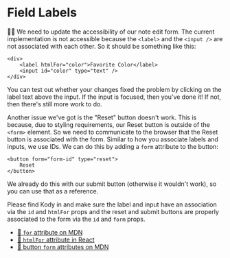 # Field Labels

<EpicVideo url="https://www.epicweb.dev/workshops/professional-web-forms/accessibility/fixing-form-reset-button-and-accessibility-issues" />

👨‍💼 We need to update the accessibility of our note edit form. The current
implementation is not accessible because the `<label>` and the `<input />` are
not associated with each other. So it should be something like this:

```tsx
<div>
	<label htmlFor="color">Favorite Color</label>
	<input id="color" type="text" />
</div>
```

You can test out whether your changes fixed the problem by clicking on the label
text above the input. If the input is focused, then you've done it! If not,
then there's still more work to do.

Another issue we've got is the "Reset" button doesn't work. This is because, due
to styling requirements, our Reset button is outside of the `<form>` element.
So we need to communicate to the browser that the Reset button is associated
with the form. Similar to how you associate labels and inputs, we use IDs. We
can do this by adding a `form` attribute to the button:

```tsx
<button form="form-id" type="reset">
	Reset
</button>
```

We already do this with our submit button (otherwise it wouldn't work), so you
can use that as a reference.

Please find Kody in <InlineFile file="app/routes/users+/$username_+/notes.$noteId_.edit.tsx" />
and make sure the label and input have an association via the `id` and `htmlFor`
props and the reset and submit buttons are properly associated to the form via
the `id` and `form` props.

- [📜 `for` attribute on MDN](https://developer.mozilla.org/en-US/docs/Web/HTML/Attributes/for)
- [📜 `htmlFor` attribute in React](https://react.dev/reference/react-dom/components/common#common-props)
- [📜 button `form` attributes on MDN](https://developer.mozilla.org/en-US/docs/Web/HTML/Element/button#attributes)
